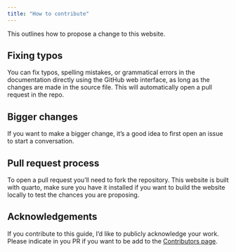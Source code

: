 ```yaml
---
title: "How to contribute"
---
```


This outlines how to propose a change to this website.

## Fixing typos

You can fix typos, spelling mistakes, or grammatical errors in the documentation directly using the GitHub web interface, as long as the changes are made in the source file. This will automatically open a pull request in the repo.

## Bigger changes

If you want to make a bigger change, it's a good idea to first open an issue to start a conversation.

## Pull request process

To open a pull request you'll need to fork the repository. This website is built with quarto, make sure you have it installed if you want to build the website locally to test the chances you are proposing.

## Acknowledgements

If you contribute to this guide, I'd like to publicly acknowledge your work. Please indicate in you PR if you want to be add to the [Contributors page](contributors.qmd).
